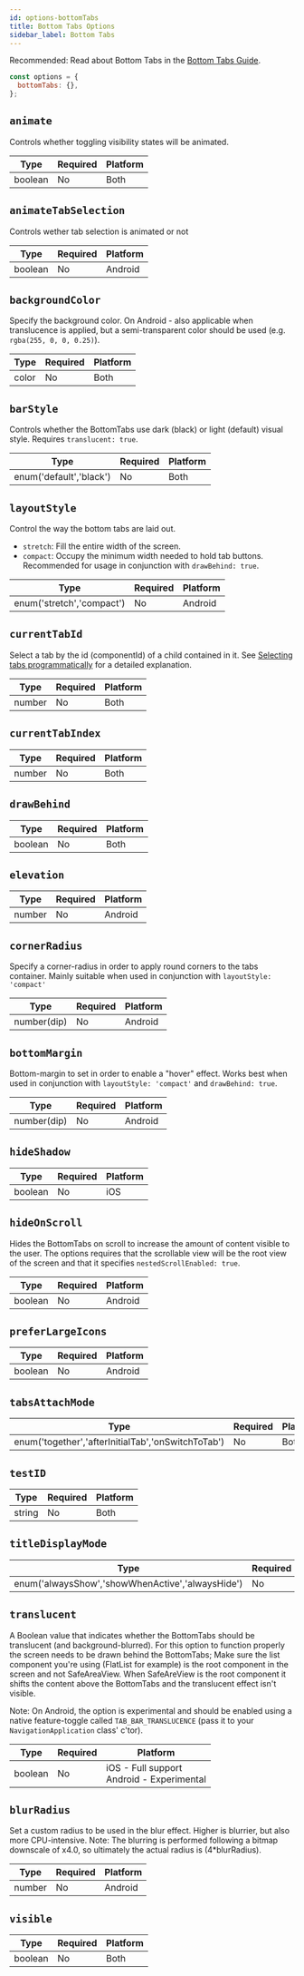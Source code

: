 ```yaml
---
id: options-bottomTabs
title: Bottom Tabs Options
sidebar_label: Bottom Tabs
---
```


Recommended: Read about Bottom Tabs in the [Bottom Tabs Guide](../docs/docs-bottomTabs.mdx).

```js
const options = {
  bottomTabs: {},
};
```

## `animate`

Controls whether toggling visibility states will be animated.

| Type    | Required | Platform |
| ------- | -------- | -------- |
| boolean | No       | Both     |

## `animateTabSelection`

Controls wether tab selection is animated or not

| Type    | Required | Platform |
| ------- | -------- | -------- |
| boolean | No       | Android  |

## `backgroundColor`

Specify the background color.
On Android - also applicable when translucence is applied, but a semi-transparent color should be used (e.g. `rgba(255, 0, 0, 0.25)`).

| Type  | Required | Platform |
| ----- | -------- | -------- |
| color | No       | Both     |

## `barStyle`

Controls whether the BottomTabs use dark (black) or light (default) visual style. Requires `translucent: true`.

| Type                    | Required | Platform |
| ----------------------- | -------- | -------- |
| enum('default','black') | No       | Both     |

## `layoutStyle`

Control the way the bottom tabs are laid out.
- `stretch`: Fill the entire width of the screen.
- `compact`: Occupy the minimum width needed to hold tab buttons. Recommended for usage in conjunction with `drawBehind: true`.

| Type                      | Required | Platform |
| ------------------------- | -------- | -------- |
| enum('stretch','compact') | No       | Android  |

## `currentTabId`

Select a tab by the id (componentId) of a child contained in it. See [Selecting tabs programmatically](#selectingtabsprogrammatically) for a detailed explanation.

| Type   | Required | Platform |
| ------ | -------- | -------- |
| number | No       | Both     |

## `currentTabIndex`

| Type   | Required | Platform |
| ------ | -------- | -------- |
| number | No       | Both     |

## `drawBehind`

| Type    | Required | Platform |
| ------- | -------- | -------- |
| boolean | No       | Both     |

## `elevation`

| Type   | Required | Platform |
| ------ | -------- | -------- |
| number | No       | Android  |

## `cornerRadius`

Specify a corner-radius in order to apply round corners to the tabs container.
Mainly suitable when used in conjunction with `layoutStyle: 'compact'`

| Type        | Required | Platform |
| ----------- | -------- | -------- |
| number(dip) | No       | Android  |

## `bottomMargin`

Bottom-margin to set in order to enable a "hover" effect.
Works best when used in conjunction with `layoutStyle: 'compact'` and `drawBehind: true`.

| Type        | Required | Platform |
| ----------- | -------- | -------- |
| number(dip) | No       | Android  |

## `hideShadow`

| Type    | Required | Platform |
| ------- | -------- | -------- |
| boolean | No       | iOS      |

## `hideOnScroll`

Hides the BottomTabs on scroll to increase the amount of content visible to the user.
The options requires that the scrollable view will be the root view of the screen and that it specifies `nestedScrollEnabled: true`.

| Type    | Required | Platform |
| ------- | -------- | -------- |
| boolean | No       | Android  |

## `preferLargeIcons`

| Type    | Required | Platform |
| ------- | -------- | -------- |
| boolean | No       | Android  |

## `tabsAttachMode`

| Type                                               | Required | Platform |
| -------------------------------------------------- | -------- | -------- |
| enum('together','afterInitialTab','onSwitchToTab') | No       | Both     |

## `testID`

| Type   | Required | Platform |
| ------ | -------- | -------- |
| string | No       | Both     |

## `titleDisplayMode`

| Type                                             | Required | Platform |
| ------------------------------------------------ | -------- | -------- |
| enum('alwaysShow','showWhenActive','alwaysHide') | No       | Both     |

## `translucent`

A Boolean value that indicates whether the BottomTabs should be translucent (and background-blurred).
For this option to function properly the screen needs to be drawn behind the BottomTabs; Make sure the list component you're using (FlatList for example) is the root component in the screen and not SafeAreaView. When SafeAreView is the root component it shifts the content above the BottomTabs and the translucent effect isn't visible.

Note: On Android, the option is experimental and should be enabled using a native feature-toggle called `TAB_BAR_TRANSLUCENCE` (pass it to your `NavigationApplication` class' c'tor).

| Type    | Required | Platform |
| ------- | -------- | -------- |
| boolean | No       | iOS - Full support<br/>Android - Experimental |

## `blurRadius`

Set a custom radius to be used in the blur effect. Higher is blurrier, but also more CPU-intensive.
Note: The blurring is performed following a bitmap downscale of x4.0, so ultimately the actual radius is (4*blurRadius).

| Type   | Required | Platform |
| ------ | -------- | -------- |
| number | No       | Android  |


## `visible`

| Type    | Required | Platform |
| ------- | -------- | -------- |
| boolean | No       | Both     |

